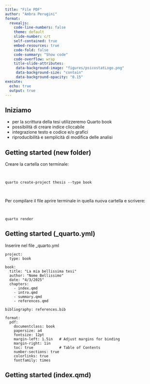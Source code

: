 ```yaml
---
title: "File PDF"
author: "Ambra Perugini"
format:
  revealjs:
    code-line-numbers: false
    theme: default
    slide-number: c/t
    self-contained: true
    embed-resources: true
    code-fold: false
    code-summary: "Show code"
    code-overflow: wrap
    title-slide-attributes: 
     data-background-image: "figures/psicostatLogo.png"
     data-background-size: "contain"
     data-background-opacity: "0.15"
execute:
  echo: true
  output: true
---
```


## Iniziamo

- per la scrittura della tesi utilizzeremo Quarto book
- possibilità di creare indice cliccabile
- integrazione testo e codice e/o grafici
- riproducibilità e semplicità di modifica delle analisi

## Getting started (new folder)

Creare la cartella con terminale:

\

```
quarto create-project thesis --type book
```

\

Per compilare il file aprire terminale in quella nuova cartella e scrivere:

\

```
quarto render
```


## Getting started (_quarto.yml)

Inserire nel file _quarto.yml

```
project:
  type: book

book:
  title: "La mia bellissima tesi"
  author: "Nome Bellissimo"
  date: "4/3/2025"
  chapters:
    - index.qmd
    - intro.qmd
    - summary.qmd
    - references.qmd

bibliography: references.bib

format:
  pdf:
    documentclass: book
    papersize: a4
    fontsize: 12pt
    margin-left: 1.5in   # Adjust margins for binding
    margin-right: 1in
    toc: true            # Table of Contents
    number-sections: true
    colorlinks: true    
    fontfamily: times

```

## Getting started (index.qmd)


